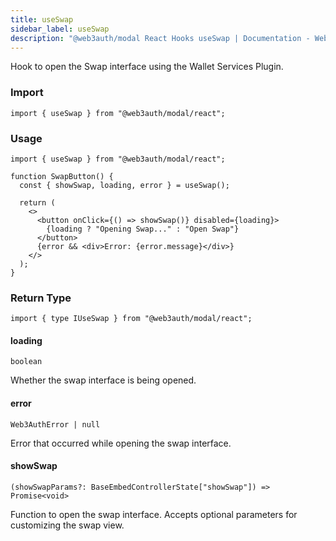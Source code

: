 ```yaml
---
title: useSwap
sidebar_label: useSwap
description: "@web3auth/modal React Hooks useSwap | Documentation - Web3Auth"
---
```


Hook to open the Swap interface using the Wallet Services Plugin.

### Import

```tsx
import { useSwap } from "@web3auth/modal/react";
```

### Usage

```tsx
import { useSwap } from "@web3auth/modal/react";

function SwapButton() {
  const { showSwap, loading, error } = useSwap();

  return (
    <>
      <button onClick={() => showSwap()} disabled={loading}>
        {loading ? "Opening Swap..." : "Open Swap"}
      </button>
      {error && <div>Error: {error.message}</div>}
    </>
  );
}
```

### Return Type

```tsx
import { type IUseSwap } from "@web3auth/modal/react";
```

#### loading

`boolean`

Whether the swap interface is being opened.

#### error

`Web3AuthError | null`

Error that occurred while opening the swap interface.

#### showSwap

`(showSwapParams?: BaseEmbedControllerState["showSwap"]) => Promise<void>`

Function to open the swap interface. Accepts optional parameters for customizing the swap view.
